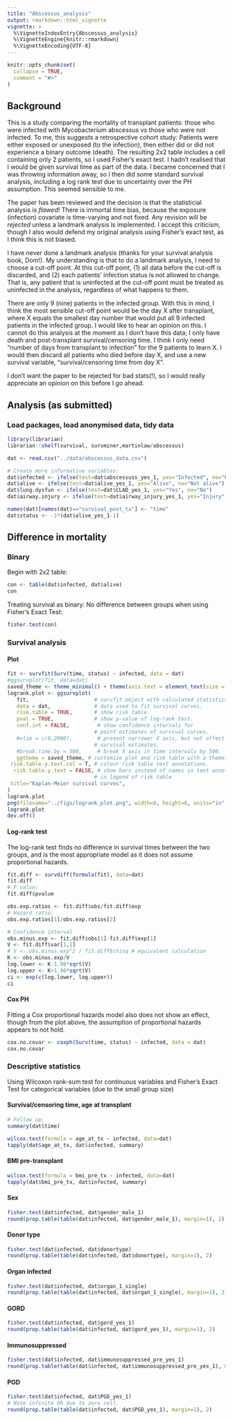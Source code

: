 ```yaml
---
title: "Abscessus_analysis"
output: rmarkdown::html_vignette
vignette: >
  %\VignetteIndexEntry{Abscessus_analysis}
  %\VignetteEngine{knitr::rmarkdown}
  %\VignetteEncoding{UTF-8}
---
```


```r
knitr::opts_chunk$set(
  collapse = TRUE,
  comment = "#>"
)
```

## Background

This is a study comparing the mortality of transplant patients: those who were infected with Mycobacterium abscessus vs those who were not infected. To me, this suggests a retrospective cohort study: Patients were either exposed or unexposed (to the infection), then either did or did not experience a binary outcome (death). The resulting 2x2 table includes a cell containing only 2 patients, so I used Fisher's exact test. I hadn't realised that I would be given survival time as part of the data. I became concerned that I was throwing information away, so I then did some standard survival analysis, including a log rank test due to uncertainty over the PH assumption. This seemed sensible to me.

The paper has been reviewed and the decision is that the statisticial analysis is _flawed_! There is immortal time bias, because the exposure (infection) covariate is time-varying and not fixed. Any revision will be _rejected_ unless a landmark analysis is implemented. I accept this criticism, though I also would defend my original analysis using Fisher's exact test, as I think this is not biased. 

I have never done a landmark analysis (thanks for your survival analysis book, Dom!). My understanding is that to do a landmark analysis, I need to choose a cut-off point. At this cut-off point, (1) all data before the cut-off is discarded, and (2) each patients' infection status is not allowed to change. That is, any patient that is uninfected at the cut-off point must be treated as uninfected in the analysis, regardless of what happens to them.

There are only 9 (nine) patients in the infected group. With this in mind, I think the most sensible cut-off point would be the day X after transplant, where X equals the smallest day number that would put all 9 infected patients in the infected group. I would like to hear an opinion on this. I cannot do this analysis at the moment as I don't have this data; I only have death and post-transplant survival/censoring time. I think I only need "number of days from transplant to infection" for the 9 patients to learn X. I would then discard all patients who died before day X, and use a new survival variable, "survival/censoring time from day X".

I don't want the paper to be rejected for bad stats(!), so I would really appreciate an opinion on this before I go ahead.


## Analysis (as submitted)

### Load packages, load anonymised data, tidy data

```r
library(librarian)
librarian::shelf(survival, survminer,martinlaw/abscessus)

dat <- read.csv("../data/abscessus_data.csv")

# Create more informative variables:
dat$infected <- ifelse(test=dat$abscessuss_yes_1, yes="Infected", no="Not infected")
dat$alive <- ifelse(test=dat$alive_yes_1, yes="Alive", no="Not alive")
dat$lung.dysfun <- ifelse(test=dat$CLAD_yes_1, yes="Yes", no="No")
dat$airway.injury <- ifelse(test=dat$airway_injury_yes_1, yes="Injury", no="No Injury")

names(dat)[names(dat)=="survival_post_tx"] <- "time"
dat$status <- -1*(dat$alive_yes_1-1)
```

## Difference in mortality
### Binary
Begin with 2x2 table:
```r
con <- table(dat$infected, dat$alive)
con
```

Treating survival as binary: No difference between groups when using Fisher's Exact Test:

```r
fisher.test(con) 
```

### Survival analysis
#### Plot
```r
fit <- survfit(Surv(time, status) ~ infected, data = dat)
#ggsurvplot(fit, data=dat)
saved_theme <- theme_minimal() + theme(axis.text = element_text(size = 10))
logrank.plot <- ggsurvplot(
   fit,                     # survfit object with calculated statistics.
   data = dat,              # data used to fit survival curves. 
   risk.table = TRUE,       # show risk table.
   pval = TRUE,             # show p-value of log-rank test.
   conf.int = FALSE,         # show confidence intervals for 
                            # point estimates of survival curves.
   #xlim = c(0,2000),        # present narrower X axis, but not affect
                            # survival estimates.
   #break.time.by = 500,     # break X axis in time intervals by 500.
   ggtheme = saved_theme, # customize plot and risk table with a theme.
 risk.table.y.text.col = T, # colour risk table text annotations.
  risk.table.y.text = FALSE, # show bars instead of names in text annotations
                            # in legend of risk table
 title="Kaplan-Meier survival curves",
)
logrank.plot
png(filename="../figs/logrank_plot.png", width=8, height=6, units="in", res=300)
logrank.plot
dev.off()
```

#### Log-rank test
The log-rank test finds no difference in survival times between the two groups, and is the most appropriate model as it does not assume proportional hazards.
```r
fit.diff <- survdiff(formula(fit), data=dat)
fit.diff
# P value:
fit.diff$pvalue

obs.exp.ratios <- fit.diff$obs/fit.diff$exp
# Hazard ratio:
obs.exp.ratios[1]/obs.exp.ratios[2]

# Confidence interval
obs.minus.exp <- fit.diff$obs[1]-fit.diff$exp[1]
V <- fit.diff$var[1,1]
# V <- obs.minus.exp^2 / fit.diff$chisq # equivalent calculation
K <- obs.minus.exp/V
log.lower <- K-1.96*sqrt(V)
log.upper <- K+1.96*sqrt(V)
ci <- exp(c(log.lower, log.upper))
ci
```
#### Cox PH
Fitting a Cox proportional hazards model also does not show an effect, though from the plot above, the assumption of proportional hazards appears to not hold.
```r
cox.no.covar <- coxph(Surv(time, status) ~ infected, data = dat)
cox.no.covar
```

### Descriptive statistics
Using Wilcoxon rank-sum test for continuous variables and Fisher's Exact Test for categorical variables (due to the small group size)

#### Survival/censoring time, age at transplant
```r
# Follow up:
summary(dat$time)

wilcox.test(formula = age_at_tx ~ infected, data=dat)
tapply(dat$age_at_tx, dat$infected, summary)
```

#### BMI pre-transplant
```r
wilcox.test(formula = bmi_pre_tx ~ infected, data=dat)
tapply(dat$bmi_pre_tx, dat$infected, summary)
```

#### Sex
```r
fisher.test(dat$infected, dat$gender_male_1)
round(prop.table(table(dat$infected, dat$gender_male_1), margin=1), 2)
```

#### Donor type
```r
fisher.test(dat$infected, dat$donortype)
round(prop.table(table(dat$infected, dat$donortype), margin=1), 2)
```

#### Organ infected
```r
fisher.test(dat$infected, dat$organ_1_single)
round(prop.table(table(dat$infected, dat$organ_1_single), margin=1), 2)
```

#### GORD
```r
fisher.test(dat$infected, dat$gord_yes_1)
round(prop.table(table(dat$infected, dat$gord_yes_1), margin=1), 2)
```

#### Immunosuppressed
```r
fisher.test(dat$infected, dat$immunosuppressed_pre_yes_1)
round(prop.table(table(dat$infected, dat$immunosuppressed_pre_yes_1), margin=1), 2)
```

#### PGD
```r
fisher.test(dat$infected, dat$PGD_yes_1)
# Note infinite OR due to zero cell.
round(prop.table(table(dat$infected, dat$PGD_yes_1), margin=1), 2)
```





